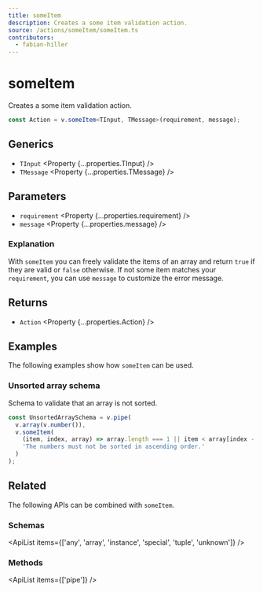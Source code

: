 ```yaml
---
title: someItem
description: Creates a some item validation action.
source: /actions/someItem/someItem.ts
contributors:
  - fabian-hiller
---
```



# someItem

Creates a some item validation action.

```ts
const Action = v.someItem<TInput, TMessage>(requirement, message);
```

## Generics

- `TInput` <Property {...properties.TInput} />
- `TMessage` <Property {...properties.TMessage} />

## Parameters

- `requirement` <Property {...properties.requirement} />
- `message` <Property {...properties.message} />

### Explanation

With `someItem` you can freely validate the items of an array and return `true` if they are valid or `false` otherwise. If not some item matches your `requirement`, you can use `message` to customize the error message.

## Returns

- `Action` <Property {...properties.Action} />

## Examples

The following examples show how `someItem` can be used.

### Unsorted array schema

Schema to validate that an array is not sorted.

```ts
const UnsortedArraySchema = v.pipe(
  v.array(v.number()),
  v.someItem(
    (item, index, array) => array.length === 1 || item < array[index - 1],
    'The numbers must not be sorted in ascending order.'
  )
);
```

## Related

The following APIs can be combined with `someItem`.

### Schemas

<ApiList items={['any', 'array', 'instance', 'special', 'tuple', 'unknown']} />

### Methods

<ApiList items={['pipe']} />
